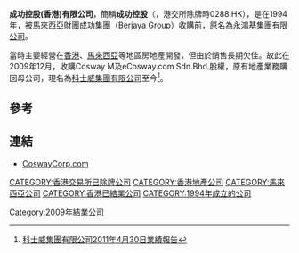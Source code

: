 {{Link style|time=2015-12-11T06:12:30+00:00}}
'''成功控股(香港)有限公司'''，簡稱'''成功控股'''（{{lang-en|Berjaya Holdings (HK) Limited}}，港交所除牌時0288.HK），是在1994年，被[[馬來西亞|馬來西亞]]財團[[:en:Berjaya_Group|成功集團]]（[[:en:Berjaya_Group|Berjaya Group]]）收購前，原名為[[永鴻基集團有限公司|永鴻基集團有限公司]]。

當時主要經營在[[香港|香港]]、[[馬來西亞|馬來西亞]]等地區房地產開發，但由於銷售長期欠佳。故此在2009年12月，收購Cosway M及eCosway.com Sdn.Bhd.股權，原有地產業務購回母公司，現名為[[科士威集團有限公司|科士威集團有限公司]]至今<ref>[http://www.tricor.com.hk/webservice/000288/file/financial_report/tc/C_AR_2011.pdf 科士威集團有限公司2011年4月30日業績報告]</ref>。

==參考==
{{reflist}}

==連結==
*[http://www.coswaycorp.com/ CoswayCorp.com] {{Wayback|url=http://www.coswaycorp.com/ |date=20200709150718 }}

[[CATEGORY:香港交易所已除牌公司|CATEGORY:香港交易所已除牌公司]]
[[CATEGORY:香港地產公司|CATEGORY:香港地產公司]]
[[CATEGORY:馬來西亞公司|CATEGORY:馬來西亞公司]]
[[CATEGORY:香港已結業公司|CATEGORY:香港已結業公司]]
[[CATEGORY:1994年成立的公司|CATEGORY:1994年成立的公司]]
[[Category:2009年結業公司|Category:2009年結業公司]]